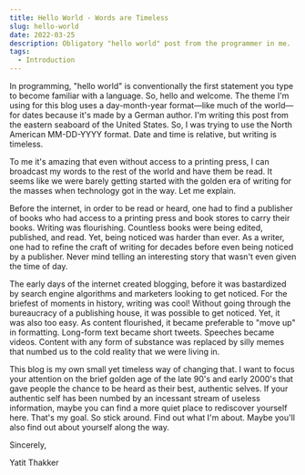 ```yaml
---
title: Hello World - Words are Timeless
slug: hello-world
date: 2022-03-25
description: Obligatory "hello world" post from the programmer in me.
tags:
  - Introduction
---
```


In programming, "hello world" is conventionally the first statement you type to become familiar with a language. So, hello and welcome. The theme I'm using for this blog uses a day-month-year format—like much of the world—for dates because it's made by a German author. I'm writing this post from the eastern seaboard of the United States. So, I was trying to use the North American MM-DD-YYYY format. Date and time is relative, but writing is timeless.

To me it's amazing that even without access to a printing press, I can broadcast my words to the rest of the world and have them be read. It seems like we were barely getting started with the golden era of writing for the masses when technology got in the way. Let me explain.

Before the internet, in order to be read or heard, one had to find a publisher of books who had access to a printing press and book stores to carry their books. Writing was flourishing. Countless books were being edited, published, and read. Yet, being noticed was harder than ever. As a writer, one had to refine the craft of writing for decades before even being noticed by a publisher. Never mind telling an interesting story that wasn't even given the time of day. 

The early days of the internet created blogging, before it was bastardized by search engine algorithms and marketers looking to get noticed. For the briefest of moments in history, writing was cool! Without going through the bureaucracy of a publishing house, it was possible to get noticed. Yet, it was also too easy. As content flourished, it became preferable to "move up" in formatting. Long-form text became short tweets. Speeches became videos. Content with any form of substance was replaced by silly memes that numbed us to the cold reality that we were living in.

This blog is my own small yet timeless way of changing that. I want to focus your attention on the brief golden age of the late 90's and early 2000's that gave people the chance to be heard as their best, authentic selves. If your authentic self has been numbed by an incessant stream of useless information, maybe you can find a more quiet place to rediscover yourself here. That's my goal. So stick around. Find out what I'm about. Maybe you'll also find out about yourself along the way.

Sincerely,

Yatit Thakker
